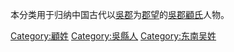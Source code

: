 {{Catnav|頁面分類|历史|歷史學|系譜學|漢族姓氏|顧姓}}
{{Catnav|頁面分類|人文學科|歷史學|系譜學|漢族姓氏|顧姓}}
{{Catnav|頁面分類|人类学|文化人类学|家世與傳承|系譜學|漢族姓氏|顧姓}}

本分类用于归纳中国古代以[[吳郡|吳郡]]为[[郡望|郡望]]的[[吳郡顧氏|吳郡顧氏]]人物。


[[Category:顧姓|Category:顧姓]]
[[Category:吳縣人|Category:吳縣人]]
[[Category:东南吴姓|Category:东南吴姓]]